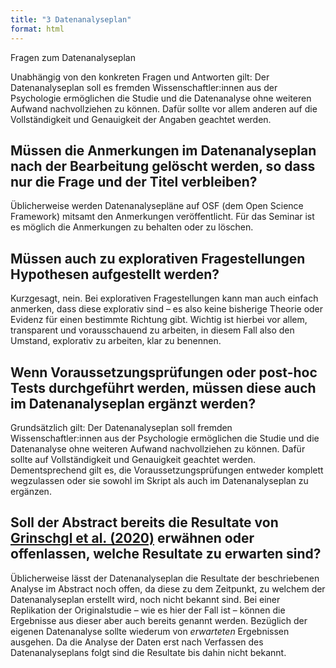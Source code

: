 ```yaml
---
title: "3 Datenanalyseplan"
format: html
---
```


Fragen zum Datenanalyseplan

::: callout-important
Unabhängig von den konkreten Fragen und Antworten gilt: Der Datenanalyseplan soll es fremden Wissenschaftler:innen aus der Psychologie ermöglichen die Studie und die Datenanalyse ohne weiteren Aufwand nachvollziehen zu können. Dafür sollte vor allem anderen auf die Vollständigkeit und Genauigkeit der Angaben geachtet werden.
:::

## Müssen die Anmerkungen im Datenanalyseplan nach der Bearbeitung gelöscht werden, so dass nur die Frage und der Titel verbleiben?

Üblicherweise werden Datenanalysepläne auf OSF (dem Open Science Framework) mitsamt den Anmerkungen veröffentlicht. Für das Seminar ist es möglich die Anmerkungen zu behalten oder zu löschen.

## Müssen auch zu explorativen Fragestellungen Hypothesen aufgestellt werden?

Kurzgesagt, nein. Bei explorativen Fragestellungen kann man auch einfach anmerken, dass diese explorativ sind – es also keine bisherige Theorie oder Evidenz für einen bestimmte Richtung gibt. Wichtig ist hierbei vor allem, transparent und vorausschauend zu arbeiten, in diesem Fall also den Umstand, explorativ zu arbeiten, klar zu benennen.

## Wenn Voraussetzungsprüfungen oder post-hoc Tests durchgeführt werden, müssen diese auch im Datenanalyseplan ergänzt werden?

Grundsätzlich gilt: Der Datenanalyseplan soll fremden Wissenschaftler:innen aus der Psychologie ermöglichen die Studie und die Datenanalyse ohne weiteren Aufwand nachvollziehen zu können. Dafür sollte auf Vollständigkeit und Genauigkeit geachtet werden. Dementsprechend gilt es, die Voraussetzungsprüfungen entweder komplett wegzulassen oder sie sowohl im Skript als auch im Datenanalyseplan zu ergänzen.

## Soll der Abstract bereits die Resultate von [Grinschgl et al. (2020)](https://link.springer.com/article/10.1007/s00426-020-01435-9) erwähnen oder offenlassen, welche Resultate zu erwarten sind?

Üblicherweise lässt der Datenanalyseplan die Resultate der beschriebenen Analyse im Abstract noch offen, da diese zu dem Zeitpunkt, zu welchem der Datenanalyseplan erstellt wird, noch nicht bekannt sind. Bei einer Replikation der Originalstudie – wie es hier der Fall ist – können die Ergebnisse aus dieser aber auch bereits genannt werden. Bezüglich der eigenen Datenanalyse sollte wiederum von *erwarteten* Ergebnissen ausgehen. Da die Analyse der Daten erst nach Verfassen des Datenanalyseplans folgt sind die Resultate bis dahin nicht bekannt.
